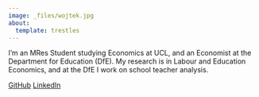 ```yaml
---
image: _files/wojtek.jpg
about:
  template: trestles
---
```


I'm an MRes Student studying Economics at UCL, and an Economist at the
Department for Education (DfE). My research is in Labour and Education Economics, and
at the DfE I work on school teacher analysis.

::: {.custom-link-div}

[<i class="bi bi-github"></i> GitHub](https://github.com/wklimowicz)
[<i class="bi bi-linkedin"></i> LinkedIn](https://www.linkedin.com/in/wojciech-klimowicz-6a0b78168)
<!-- [<i class="bi bi-envelope"></i> Email](https://github.com/wklimowicz) -->

:::
